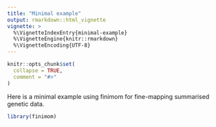 ```yaml
---
title: "Minimal example"
output: rmarkdown::html_vignette
vignette: >
  %\VignetteIndexEntry{minimal-example}
  %\VignetteEngine{knitr::rmarkdown}
  %\VignetteEncoding{UTF-8}
---
```


```r
knitr::opts_chunk$set(
  collapse = TRUE,
  comment = "#>"
)
```

Here is a minimal example using finimom for fine-mapping summarised genetic data.

```r
library(finimom)
```
